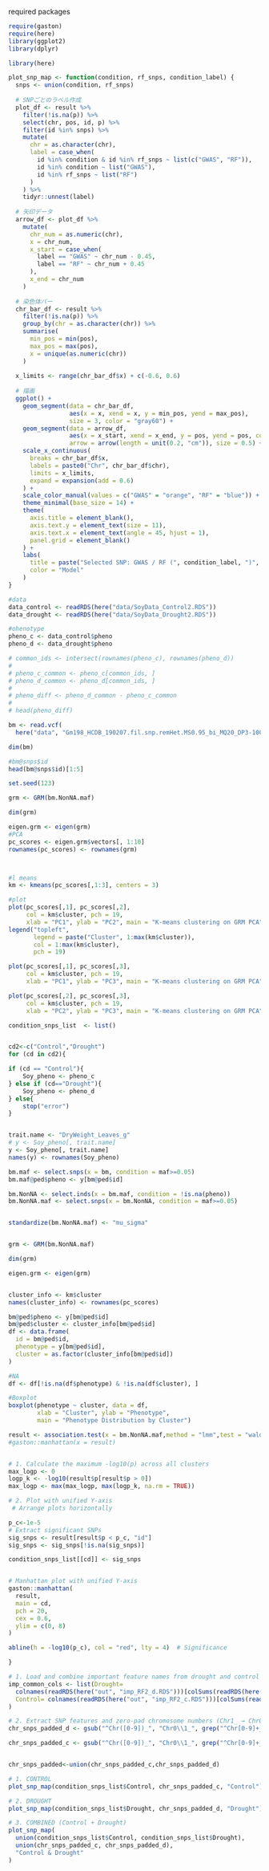 
required packages
```r
require(gaston)
require(here)
library(ggplot2)
library(dplyr)

library(here)
```


```r
plot_snp_map <- function(condition, rf_snps, condition_label) {
  snps <- union(condition, rf_snps)
  
  # SNPごとのラベル作成
  plot_df <- result %>%
    filter(!is.na(p)) %>%
    select(chr, pos, id, p) %>%
    filter(id %in% snps) %>%
    mutate(
      chr = as.character(chr),
      label = case_when(
        id %in% condition & id %in% rf_snps ~ list(c("GWAS", "RF")),
        id %in% condition ~ list("GWAS"),
        id %in% rf_snps ~ list("RF")
      )
    ) %>%
    tidyr::unnest(label)
  
  # 矢印データ
  arrow_df <- plot_df %>%
    mutate(
      chr_num = as.numeric(chr),
      x = chr_num,
      x_start = case_when(
        label == "GWAS" ~ chr_num - 0.45,
        label == "RF" ~ chr_num + 0.45
      ),
      x_end = chr_num
    )
  
  # 染色体バー
  chr_bar_df <- result %>%
    filter(!is.na(p)) %>%
    group_by(chr = as.character(chr)) %>%
    summarise(
      min_pos = min(pos),
      max_pos = max(pos),
      x = unique(as.numeric(chr))
    )
  
  x_limits <- range(chr_bar_df$x) + c(-0.6, 0.6) 
  
  # 描画
  ggplot() +
    geom_segment(data = chr_bar_df,
                 aes(x = x, xend = x, y = min_pos, yend = max_pos),
                 size = 3, color = "gray60") +
    geom_segment(data = arrow_df,
                 aes(x = x_start, xend = x_end, y = pos, yend = pos, color = label),
                 arrow = arrow(length = unit(0.2, "cm")), size = 0.5) +
    scale_x_continuous(
      breaks = chr_bar_df$x,
      labels = paste0("Chr", chr_bar_df$chr),
      limits = x_limits,
      expand = expansion(add = 0.6)
    ) +
    scale_color_manual(values = c("GWAS" = "orange", "RF" = "blue")) +
    theme_minimal(base_size = 14) +
    theme(
      axis.title = element_blank(),
      axis.text.y = element_text(size = 11),
      axis.text.x = element_text(angle = 45, hjust = 1),
      panel.grid = element_blank()
    ) +
    labs(
      title = paste("Selected SNP: GWAS / RF (", condition_label, ")", sep = ""),
      color = "Model"
    )
}

```


```r
#data
data_control <- readRDS(here("data/SoyData_Control2.RDS"))
data_drought <- readRDS(here("data/SoyData_Drought2.RDS"))

#ohenotype
pheno_c <- data_control$pheno
pheno_d <- data_drought$pheno

# common_ids <- intersect(rownames(pheno_c), rownames(pheno_d))
# 
# pheno_c_common <- pheno_c[common_ids, ]
# pheno_d_common <- pheno_d[common_ids, ]
# 
# pheno_diff <- pheno_d_common - pheno_c_common
# 
# head(pheno_diff)
```


```r
bm <- read.vcf(
  here("data", "Gm198_HCDB_190207.fil.snp.remHet.MS0.95_bi_MQ20_DP3-1000.MAF0.025.imputed.v2.chrnum.LD0.95.vcf.gz"))

dim(bm)

#bm@snps$id
head(bm@snps$id)[1:5]

```



```r
set.seed(123)

grm <- GRM(bm.NonNA.maf)

dim(grm)

eigen.grm <- eigen(grm)
#PCA
pc_scores <- eigen.grm$vectors[, 1:10]
rownames(pc_scores) <- rownames(grm)



#l means
km <- kmeans(pc_scores[,1:3], centers = 3)

#plot
plot(pc_scores[,1], pc_scores[,2],
     col = km$cluster, pch = 19,
     xlab = "PC1", ylab = "PC2", main = "K-means clustering on GRM PCA")
legend("topleft",                           
       legend = paste("Cluster", 1:max(km$cluster)), 
       col = 1:max(km$cluster),            
       pch = 19)

plot(pc_scores[,1], pc_scores[,3],
     col = km$cluster, pch = 19,
     xlab = "PC1", ylab = "PC3", main = "K-means clustering on GRM PCA")

plot(pc_scores[,2], pc_scores[,3],
     col = km$cluster, pch = 19,
     xlab = "PC2", ylab = "PC3", main = "K-means clustering on GRM PCA")

```

```r


condition_snps_list  <- list()


cd2<-c("Control","Drought")
for (cd in cd2){

if (cd == "Control"){
	Soy_pheno <- pheno_c
} else if (cd=="Drought"){
	Soy_pheno <- pheno_d
} else{
	stop("error")
}


trait.name <- "DryWeight_Leaves_g"
# y <- Soy_pheno[, trait.name]
y <- Soy_pheno[, trait.name]
names(y) <- rownames(Soy_pheno)

bm.maf <- select.snps(x = bm, condition = maf>=0.05)
bm.maf@ped$pheno <- y[bm@ped$id]

bm.NonNA <- select.inds(x = bm.maf, condition = !is.na(pheno))
bm.NonNA.maf <- select.snps(x = bm.NonNA, condition = maf>=0.05)


standardize(bm.NonNA.maf) <- "mu_sigma"


grm <- GRM(bm.NonNA.maf)

dim(grm)

eigen.grm <- eigen(grm)


cluster_info <- km$cluster
names(cluster_info) <- rownames(pc_scores)

bm@ped$pheno <- y[bm@ped$id]
bm@ped$cluster <- cluster_info[bm@ped$id]
df <- data.frame(
  id = bm@ped$id,
  phenotype = y[bm@ped$id],
  cluster = as.factor(cluster_info[bm@ped$id])
)

#NA
df <- df[!is.na(df$phenotype) & !is.na(df$cluster), ]

#Boxplot
boxplot(phenotype ~ cluster, data = df,
        xlab = "Cluster", ylab = "Phenotype",
        main = "Phenotype Distribution by Cluster")

result <- association.test(x = bm.NonNA.maf,method = "lmm",test = "wald",K=grm, eigenK = eigen.grm, p = 3)
#gaston::manhattan(x = result)


# 1. Calculate the maximum -log10(p) across all clusters
max_logp <- 0
logp_k <- -log10(result$p[result$p > 0])
max_logp <- max(max_logp, max(logp_k, na.rm = TRUE))

# 2. Plot with unified Y-axis
 # Arrange plots horizontally

p_c<-1e-5
# Extract significant SNPs
sig_snps <- result[result$p < p_c, "id"]
sig_snps <- sig_snps[!is.na(sig_snps)]

condition_snps_list[[cd]] <- sig_snps


# Manhattan plot with unified Y-axis
gaston::manhattan(
  result,
  main = cd,
  pch = 20,
  cex = 0.6,
  ylim = c(0, 8)
)

abline(h = -log10(p_c), col = "red", lty = 4)  # Significance

}

```


```r
# 1. Load and combine important feature names from drought and control RF models
imp_common_cols <- list(Drought=
  colnames(readRDS(here("out", "imp_RF2_d.RDS")))[colSums(readRDS(here("out", "imp_RF2_d.RDS"))) > 0.01],
  Control= colnames(readRDS(here("out", "imp_RF2_c.RDS")))[colSums(readRDS(here("out", "imp_RF2_c.RDS"))) > 0.01]
)

# 2. Extract SNP features and zero-pad chromosome numbers (Chr1_ → Chr01_)
chr_snps_padded_d <- gsub("^Chr([0-9])_", "Chr0\\1_", grep("^Chr[0-9]+_", imp_common_cols$Drought, value = TRUE))

chr_snps_padded_c <- gsub("^Chr([0-9])_", "Chr0\\1_", grep("^Chr[0-9]+_", imp_common_cols$Control, value = TRUE))


chr_snps_padded<-union(chr_snps_padded_c,chr_snps_padded_d)
```



```r
# 1. CONTROL
plot_snp_map(condition_snps_list$Control, chr_snps_padded_c, "Control")

# 2. DROUGHT
plot_snp_map(condition_snps_list$Drought, chr_snps_padded_d, "Drought")

# 3. COMBINED (Control + Drought)
plot_snp_map(
  union(condition_snps_list$Control, condition_snps_list$Drought),
  union(chr_snps_padded_c, chr_snps_padded_d),
  "Control & Drought"
)

```


